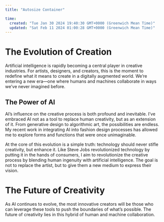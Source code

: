 ```yaml
---
title: "Autosize Container"

time:
  created: "Tue Jan 30 2024 19:40:30 GMT+0000 (Greenwich Mean Time)"
  updated: "Sat Feb 11 2024 01:00:28 GMT+0000 (Greenwich Mean Time)"
---
```


# The Evolution of Creation

Artificial intelligence is rapidly becoming a central player in creative industries. For artists, designers, and creators, this is the moment to redefine what it means to create in a digitally augmented world. We’re entering a new era—one where humans and machines collaborate in ways we’ve never imagined before.

## The Power of AI

AI’s influence on the creative process is both profound and inevitable. I’ve embraced AI not as a tool to replace human creativity, but as an extension of it. From generative design to algorithmic art, the possibilities are endless. My recent work in integrating AI into fashion design processes has allowed me to explore forms and functions that were once unimaginable.

At the core of this evolution is a simple truth: technology should never stifle creativity, but enhance it. Like Steve Jobs revolutionized technology by putting it in the hands of consumers, I aim to revolutionize the creative process by blending human ingenuity with artificial intelligence. The goal is not to replace the artist, but to give them a new medium to express their vision.

# The Future of Creativity

As AI continues to evolve, the most innovative creators will be those who can leverage these tools to push the boundaries of what’s possible. The future of creativity lies in this hybrid of human and machine collaboration.
